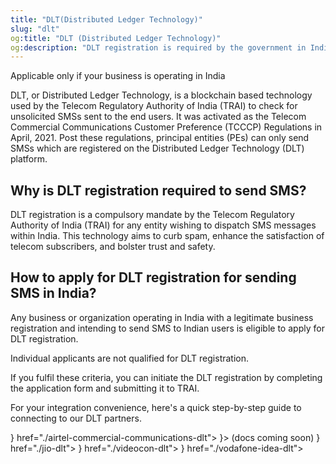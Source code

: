 ```yaml
---
title: "DLT(Distributed Ledger Technology)"
slug: "dlt"
og:title: "DLT (Distributed Ledger Technology)"
og:description: "DLT registration is required by the government in India for businesses or organizations to send SMS messages, ensuring they reach the correct recipients and comply with regulations set by the Telecom Regulatory Authority of India. Individual applicants are not eligible for DLT registration."
---
```


<Note>Applicable only if your business is operating in India</Note>

DLT, or Distributed Ledger Technology, is a blockchain based technology used by the Telecom Regulatory Authority of India (TRAI) to check for unsolicited SMSs sent to the end users. It was activated as the Telecom Commercial Communications Customer Preference (TCCCP) Regulations in April, 2021. Post these regulations, principal entities (PEs) can only send SMSs which are registered on the Distributed Ledger Technology (DLT) platform.

## Why is DLT registration required to send SMS?

DLT registration is a compulsory mandate by the Telecom Regulatory Authority of India (TRAI) for any entity wishing to dispatch SMS messages within India. This technology aims to curb spam, enhance the satisfaction of telecom subscribers, and bolster trust and safety.

## How to apply for DLT registration for sending SMS in India?

Any business or organization operating in India with a legitimate business registration and intending to send SMS to Indian users is eligible to apply for DLT registration.

Individual applicants are not qualified for DLT registration.

If you fulfil these criteria, you can initiate the DLT registration by completing the application form and submitting it to TRAI.

For your integration convenience, here's a quick step-by-step guide to connecting to our DLT partners.

<CardGroup cols={3}>
  <Card title="Airtel Commercial Communications" icon={<img src="https://fynodev.s3.ap-south-1.amazonaws.com/provider_logo/airtel.png" alt="Airtel Logo" />} href="./airtel-commercial-communications-dlt"></Card>
  <Card title="Airtel DLT Connect" icon={<img src="https://fynodev.s3.ap-south-1.amazonaws.com/provider_logo/airtel.png" alt="Airtel Logo" />}>
    (docs coming soon)
  </Card>
  <Card title="Jio" icon={<img src="https://fynodev.s3.ap-south-1.amazonaws.com/provider_logo/jio.png" alt="Jio Logo" />} href="./jio-dlt"></Card>
  <Card title="Videocon" icon={<img src="https://fynodev.s3.ap-south-1.amazonaws.com/provider_logo/videocon-pc.png" alt="Videocon Logo" />} href="./videocon-dlt"></Card>
  <Card title="Vodafone Idea" icon={<img src="https://fynodev.s3.ap-south-1.amazonaws.com/provider_logo/vi.png" alt="Vodafone Idea Logo" />} href="./vodafone-idea-dlt"></Card>
</CardGroup>
